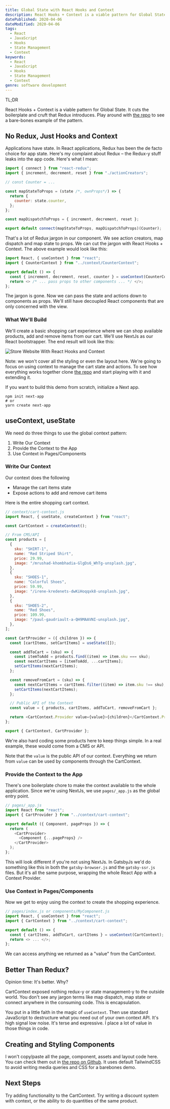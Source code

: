```yaml
---
title: Global State with React Hooks and Context
description: React Hooks + Context is a viable pattern for Global State. It cuts the boilerplate and cruft that Redux introduces.
datePublished: 2020-04-06
dateModified: 2020-04-06
tags:
  - React
  - JavaScript
  - Hooks
  - State Management
  - Context
keywords:
  - React
  - JavaScript
  - Hooks
  - State Management
  - Context
genre: software development
---
```



TL;DR

React Hooks + Context is a viable pattern for Global State. It cuts the boilerplate and cruft that Redux introduces. Play around with <A href="https://github.com/franklintarter/react-hooks-context-example/" target="_blank">the repo</A> to see a bare-bones example of the pattern.

## No Redux, Just Hooks and Context

Applications have state. In React applications, Redux has been the de facto choice for app state. Here's my complaint about Redux – the Redux-y stuff leaks into the app code. Here's what I mean:

```javascript
import { connect } from "react-redux";
import { increment, decrement, reset } from "./actionCreators";

// const Counter = ...

const mapStateToProps = (state /*, ownProps*/) => {
  return {
    counter: state.counter,
  };
};

const mapDispatchToProps = { increment, decrement, reset };

export default connect(mapStateToProps, mapDispatchToProps)(Counter);
```

That's a lot of Redux jargon in our component. We see action creators, map dispatch and map state to props. We can cut the jargon with React Hooks + Context. The above example would look like this:

```javascript
import React, { useContext } from "react";
import { CounterContext } from "../context/CounterContext";

export default () => {
  const { increment, decrement, reset, counter } = useContext(CounterContext);
  return <> /* ... pass props to other components ... */ </>;
};
```

The jargon is gone. Now we can pass the state and actions down to components as props. We'll still have decoupled React components that are only concerned with the view.

### What We'll Build

We'll create a basic shopping cart experience where we can shop available products, add and remove items from our cart. We'll use NextJs as our React bootstrapper. The end result will look like this:

![Store Website With React Hooks and Context](../img/context-example-1.png)

Note: we won't cover all the styling or even the layout here. We're going to focus on using context to manage the cart state and actions. To see how everything works together clone <A href="https://github.com/franklintarter/react-hooks-context-example/" target="_blank">the repo</A> and start playing with it and extending it.

If you want to build this demo from scratch, initialize a Next app.

```shell
npm init next-app
# or
yarn create next-app
```

## useContext, useState

We need do three things to use the global context pattern:

1. Write Our Context
2. Provide the Context to the App
3. Use Context in Pages/Components

### Write Our Context

Our context does the following

- Manage the cart items state
- Expose actions to add and remove cart items

Here is the entire shopping cart context.

```javascript
// context/cart-context.js
import React, { useState, createContext } from "react";

const CartContext = createContext();

// From CMS/API
const products = [
  {
    sku: "SHIRT-1",
    name: "Red Striped Shirt",
    price: 29.99,
    image: "/mrushad-khombhadia-GlgDs6_WhTg-unsplash.jpg",
  },
  {
    sku: "SHOES-1",
    name: "Colorful Shoes",
    price: 59.99,
    image: "/irene-kredenets-dwKiHoqqxk8-unsplash.jpg",
  },
  {
    sku: "SHOES-2",
    name: "Red Shoes",
    price: 109.99,
    image: "/paul-gaudriault-a-QH9MAAVNI-unsplash.jpg",
  },
];

const CartProvider = ({ children }) => {
  const [cartItems, setCartItems] = useState([]);

  const addToCart = (sku) => {
    const itemToAdd = products.find((item) => item.sku === sku);
    const nextCartItems = [itemToAdd, ...cartItems];
    setCartItems(nextCartItems);
  };

  const removeFromCart = (sku) => {
    const nextCartItems = cartItems.filter((item) => item.sku !== sku);
    setCartItems(nextCartItems);
  };

  // Public API of the Context
  const value = { products, cartItems, addToCart, removeFromCart };

  return <CartContext.Provider value={value}>{children}</CartContext.Provider>;
};

export { CartContext, CartProvider };
```

We're also hard coding some products here to keep things simple. In a real example, these would come from a CMS or API.

Note that the `value` is the public API of our context. Everything we return from `value` can be used by components through the CartContext.

### Provide the Context to the App

There's one boilerplate chore to make the context available to the whole application. Since we're using NextJs, we use `pages/_app.js` as the global entry point.

```javascript
// pages/_app.js
import React from "react";
import { CartProvider } from "../context/cart-context";

export default ({ Component, pageProps }) => {
  return (
    <CartProvider>
      <Component {...pageProps} />
    </CartProvider>
  );
};
```

This will look different if you're not using NextJs. In GatsbyJs we'd do something like this in both the `gatsby-browser.js` and the `gatsby-ssr.js` files. But it's all the same purpose, wrapping the whole React App with a Context Provider.

### Use Context in Pages/Components

Now we get to enjoy using the context to create the shopping experience.

```javascript
// pages/index.js or components/MyComponent.js
import React, { useContext } from "react";
import { CartContext } from "../context/cart-context";

export default () => {
  const { cartItems, addToCart, cartItems } = useContext(CartContext);
  return <> ... </>;
};
```

We can access anything we returned as a "value" from the CartContext.

## Better Than Redux?

Opinion time: It's better. Why?

CartContext exposed nothing redux-y or state management-y to the outside world. You don't see any jargon terms like map dispatch, map state or connect anywhere in the consuming code. This is encapsulation.

You put in a little faith in the magic of `useContext`. Then use standard JavaScript to destructure what you need out of your own context API. It's high signal low noise. It's terse and expressive. I place a lot of value in those things in code.

## Creating and Styling Components

I won't copy/paste all the page, component, assets and layout code here. You can check them out in <A href="https://github.com/franklintarter/react-hooks-context-example/" target="_blank">the repo on Github</A>. It uses default TailwindCSS to avoid writing media queries and CSS for a barebones demo.

## Next Steps

Try adding functionality to the CartContext. Try writing a discount system with context, or the ability to do quantities of the same product.
